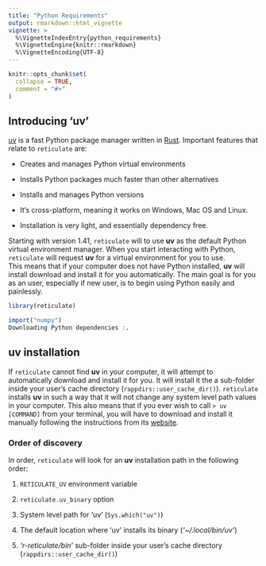 ```yaml
---
title: "Python Requirements"
output: rmarkdown::html_vignette
vignette: >
  %\VignetteIndexEntry{python_requirements}
  %\VignetteEngine{knitr::rmarkdown}
  %\VignetteEncoding{UTF-8}
---
```


```r
knitr::opts_chunk$set(
  collapse = TRUE,
  comment = "#>"
)
```


## Introducing 'uv'

[uv](https://docs.astral.sh/uv/) is a fast Python package manager written in 
[Rust](https://www.rust-lang.org/).  Important features that relate to `reticulate` 
are:

- Creates and manages Python virtual environments

- Installs Python packages much faster than other alternatives

- Installs and manages Python versions

- It's cross-platform, meaning it works on Windows, Mac OS and Linux. 

- Installation is very light, and essentially dependency free. 


Starting with version 1.41, `reticulate` will to use **uv** as the default
Python virtual environment manager. When you start interacting with Python, 
`reticulate` will request **uv** for a virtual environment for you to use.  
This means that if your computer does not have Python installed, **uv** will
install download and install it for you automatically. The main goal is for you
as an user, especially if new user, is to begin using Python easily and
painlessly.  

```r
library(reticulate)

import("numpy")
Downloading Python dependencies :.
```



## **uv** installation 

If `reticulate` cannot find **uv** in your computer, it will attempt to 
automatically download  and install it for you. It will install it the a 
sub-folder inside your user's cache directory (`rappdirs::user_cache_dir()`). 
`reticulate` installs **uv** in such a way that it will not change any
system level path values in your computer. This also means that if you ever wish 
to call `> uv [COMMAND]` from your terminal, you will have to download and install 
it manually following the instructions from its 
[website](https://docs.astral.sh/uv/getting-started/installation/). 


### Order of discovery

In order, `reticulate` will look for an **uv** installation path in the following
order:

1. `RETICULATE_UV` environment variable

2. `reticulate.uv_binary` option

3. System level path for 'uv' (`Sys.which("uv")`)

4. The default location where 'uv' installs its binary (*'~/.local/bin/uv'*)

5. *'r-reticulate/bin'* sub-folder inside your user's cache directory 
(`rappdirs::user_cache_dir()`)



